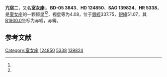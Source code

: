 {{NoteTA
|G1=Astronomy
}}
{{Starbox begin
| name = 亢宿二
}}{{Starbox image
 | image=
{{Location mark
|image=Virgo constellation map.svg|alt=|float=center|width=280
|label=|position=right
|mark=Red circle.svg|mark_width=10|mark_link=ι Virginis
|x=78|y=592
}}
|caption=圈起来的部分是亢宿二
}}{{Starbox observe
| epoch = [[J2000.0|J2000.0]]
| constell = [[室女座|室女座]]<ref name=SIMBAD>{{cite web
 | url=http://simbad.u-strasbg.fr/simbad/sim-id?Ident=HR+5338
 | title=Pulsating variable Star
 | publisher=Centre de Données astronomiques de Strasbourg
 | work=SIMBAD
 | accessdate=2012-07-13
 | archive-date=2016-03-19
 | archive-url=https://web.archive.org/web/20160319043321/http://simbad.u-strasbg.fr/simbad/sim-id?Ident=HR+5338
 | dead-url=no
 }}</ref><ref name=DATA>{{cite web
 | url=http://vizier.u-strasbg.fr/viz-bin/VizieR-5?-out.add=.&-source=5050&-corr=PK=HR&-out.max=9999&HR=5338
 | title=VizieR Detailed Page
 | accessdate=2012-07-13
 | archive-date=2016-03-04
 | archive-url=https://web.archive.org/web/20160304221933/http://vizier.u-strasbg.fr/viz-bin/VizieR-5?-out.add=.&-source=5050&-corr=PK=HR&-out.max=9999&HR=5338
 | dead-url=no
 }}</ref>
| 星官 = 
| ra = {{RA|14|16|0.9}}<ref name=SIMBAD /><ref name=DATA />
| dec = {{DEC|-6|0|2}}<ref name=SIMBAD /><ref name=DATA />
| appmag_v = 4.08<ref name=SIMBAD /><ref name=DATA />
}}
{{Starbox character
| class = F6III<ref name=SIMBAD /><ref name=DATA />
| b-v = 0.52<ref name=SIMBAD /><ref name=DATA />
| u-b = 0.04<ref name=SIMBAD /><ref name=DATA />
| r-i = 0.27<ref name=SIMBAD /><ref name=DATA />
| variable = 
}}
{{Starbox astrometry
| radial_v = 0.04
| prop_mo_ra = 12
| parallax = 0.043
| p_error = 
}}
{{Starbox catalog
| names =BD-05 3843，[[SAO星表|SAO]] 139824，[[HD星表|HD]] 124850，[[HR星表|HR]] 5338}}
{{Starbox reference |Simbad=HR+5338}}
{{Starbox end}}

'''亢宿二'''，又名'''室女座ι'''、'''BD-05 3843'''、'''HD 124850'''、'''SAO 139824'''、'''HR 5338'''，是[[室女座|室女座]]的一颗恒星<ref name=SIMBAD /><ref name=DATA />，视星等为4.08，位于[[銀道座標系|銀經]]337.75，[[銀道座標系|銀緯]]51.07，其[[B1900.0|B1900.0]]坐标为赤經{{RA|14|10|46.1}}，赤緯{{DEC|-5|51.07|24}}。

== 参考文献 ==
{{reflist}}

{{star-stub}}
{{室女座恒星}}
{{星官|亢宿|4|12}}

[[Category:室女座|Category:室女座]]
[[Category:HD和HDE天體|124850]]
[[Category:HR天體|5338]]
[[Category:SAO天體|139824]]
